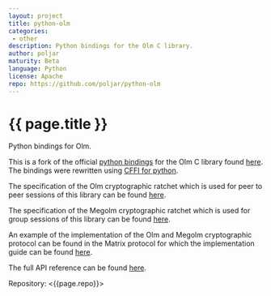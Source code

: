 ```yaml
---
layout: project
title: python-olm
categories: 
 - other
description: Python bindings for the Olm C library.
author: poljar
maturity: Beta
language: Python
license: Apache
repo: https://github.com/poljar/python-olm
---
```


# {{ page.title }}
Python bindings for Olm.

This is a fork of the official [python bindings][2] for the Olm C library found [here][1].
The bindings were rewritten using [CFFI for python][3].

The specification of the Olm cryptographic ratchet which is used for peer to
peer sessions of this library can be found [here][4].

The specification of the Megolm cryptographic ratchet which is used for group
sessions of this library can be found [here][5].

An example of the implementation of the Olm and Megolm cryptographic protocol
can be found in the Matrix protocol for which the implementation guide can be
found [here][6].

The full API reference can be found [here][7].

[1]: https://git.matrix.org/git/olm/about/
[2]: https://git.matrix.org/git/olm/tree/python?id=f8c61b8f8432d0b0b38d57f513c5048fb42f22ab
[3]: https://cffi.readthedocs.io/en/latest/
[4]: https://git.matrix.org/git/olm/about/docs/olm.rst
[5]: https://git.matrix.org/git/olm/about/docs/megolm.rst
[6]: https://matrix.org/docs/guides/e2e_implementation.html
[7]: https://poljar.github.io/python-olm/html/index.html

Repository: <{{page.repo}}>
